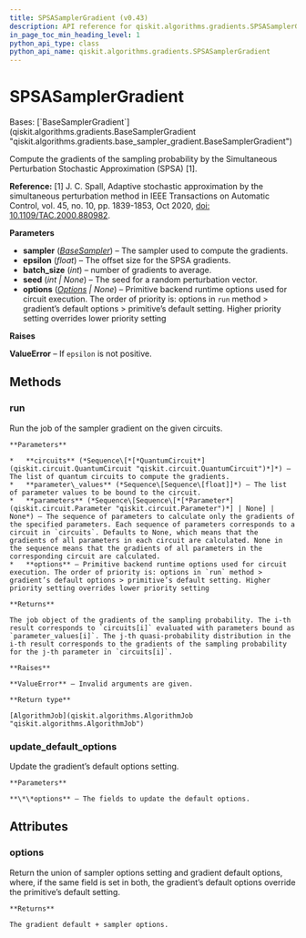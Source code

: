 ```yaml
---
title: SPSASamplerGradient (v0.43)
description: API reference for qiskit.algorithms.gradients.SPSASamplerGradient in qiskit v0.43
in_page_toc_min_heading_level: 1
python_api_type: class
python_api_name: qiskit.algorithms.gradients.SPSASamplerGradient
---
```


# SPSASamplerGradient

<Class id="qiskit.algorithms.gradients.SPSASamplerGradient" isDedicatedPage={true} github="https://github.com/qiskit/qiskit/tree/stable/0.24/qiskit/algorithms/gradients/spsa_sampler_gradient.py" signature="SPSASamplerGradient(sampler, epsilon, batch_size=1, seed=None, options=None)" modifiers="class">
  Bases: [`BaseSamplerGradient`](qiskit.algorithms.gradients.BaseSamplerGradient "qiskit.algorithms.gradients.base_sampler_gradient.BaseSamplerGradient")

  Compute the gradients of the sampling probability by the Simultaneous Perturbation Stochastic Approximation (SPSA) \[1].

  **Reference:** \[1] J. C. Spall, Adaptive stochastic approximation by the simultaneous perturbation method in IEEE Transactions on Automatic Control, vol. 45, no. 10, pp. 1839-1853, Oct 2020, [doi: 10.1109/TAC.2000.880982](https://ieeexplore.ieee.org/document/880982).

  **Parameters**

  *   **sampler** ([*BaseSampler*](qiskit.primitives.BaseSampler "qiskit.primitives.BaseSampler")) – The sampler used to compute the gradients.
  *   **epsilon** (*float*) – The offset size for the SPSA gradients.
  *   **batch\_size** (*int*) – number of gradients to average.
  *   **seed** (*int | None*) – The seed for a random perturbation vector.
  *   **options** ([*Options*](qiskit.providers.Options "qiskit.providers.Options") *| None*) – Primitive backend runtime options used for circuit execution. The order of priority is: options in `run` method > gradient’s default options > primitive’s default setting. Higher priority setting overrides lower priority setting

  **Raises**

  **ValueError** – If `epsilon` is not positive.

  ## Methods

  <span id="qiskit-algorithms-gradients-spsasamplergradient-run" />

  ### run

  <Function id="qiskit.algorithms.gradients.SPSASamplerGradient.run" signature="SPSASamplerGradient.run(circuits, parameter_values, parameters=None, **options)">
    Run the job of the sampler gradient on the given circuits.

    **Parameters**

    *   **circuits** (*Sequence\[*[*QuantumCircuit*](qiskit.circuit.QuantumCircuit "qiskit.circuit.QuantumCircuit")*]*) – The list of quantum circuits to compute the gradients.
    *   **parameter\_values** (*Sequence\[Sequence\[float]]*) – The list of parameter values to be bound to the circuit.
    *   **parameters** (*Sequence\[Sequence\[*[*Parameter*](qiskit.circuit.Parameter "qiskit.circuit.Parameter")*] | None] | None*) – The sequence of parameters to calculate only the gradients of the specified parameters. Each sequence of parameters corresponds to a circuit in `circuits`. Defaults to None, which means that the gradients of all parameters in each circuit are calculated. None in the sequence means that the gradients of all parameters in the corresponding circuit are calculated.
    *   **options** – Primitive backend runtime options used for circuit execution. The order of priority is: options in `run` method > gradient’s default options > primitive’s default setting. Higher priority setting overrides lower priority setting

    **Returns**

    The job object of the gradients of the sampling probability. The i-th result corresponds to `circuits[i]` evaluated with parameters bound as `parameter_values[i]`. The j-th quasi-probability distribution in the i-th result corresponds to the gradients of the sampling probability for the j-th parameter in `circuits[i]`.

    **Raises**

    **ValueError** – Invalid arguments are given.

    **Return type**

    [AlgorithmJob](qiskit.algorithms.AlgorithmJob "qiskit.algorithms.AlgorithmJob")
  </Function>

  <span id="qiskit-algorithms-gradients-spsasamplergradient-update-default-options" />

  ### update\_default\_options

  <Function id="qiskit.algorithms.gradients.SPSASamplerGradient.update_default_options" signature="SPSASamplerGradient.update_default_options(**options)">
    Update the gradient’s default options setting.

    **Parameters**

    **\*\*options** – The fields to update the default options.
  </Function>

  ## Attributes

  ### options

  <Attribute id="qiskit.algorithms.gradients.SPSASamplerGradient.options">
    Return the union of sampler options setting and gradient default options, where, if the same field is set in both, the gradient’s default options override the primitive’s default setting.

    **Returns**

    The gradient default + sampler options.
  </Attribute>
</Class>

